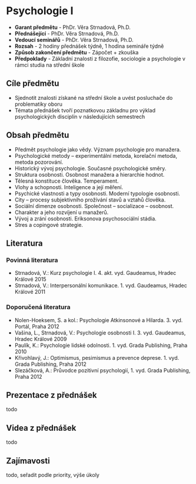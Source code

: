 # Psychologie I

- **Garant předmětu** - PhDr. Věra Strnadová, Ph.D.
- **Přednášející** - PhDr. Věra Strnadová, Ph.D.
- **Vedoucí seminářů** - PhDr. Věra Strnadová, Ph.D.
- **Rozsah** - 2 hodiny přednášek týdně, 1 hodina semináře týdně
- **Způsob zakončení předmětu** - Zápočet + zkouška
- **Předpoklady** - Základní znalosti z filozofie, sociologie a psychologie v rámci studia na střední škole

## Cíle předmětu

- Sjednotit znalosti získané na střední škole a uvést posluchače do problematiky oboru
- Témata přednášek tvoří poznatkovou základnu pro výklad psychologických disciplín v následujících semestrech

## Obsah předmětu

- Předmět psychologie jako vědy. Význam psychologie pro manažera.
- Psychologické metody – experimentální metoda, korelační metoda, metoda pozorování.
- Historický vývoj psychologie. Současné psychologické směry.
- Struktura osobnosti. Osobnost manažera a hierarchie hodnot.
- Tělesná konstituce člověka. Temperament.
- Vlohy a schopnosti. Inteligence a její měření.
- Psychické vlastnosti a typy osobnosti. Moderní typologie osobnosti.
- City – procesy subjektivního prožívání stavů a vztahů člověka.
- Sociální dimenze osobnosti. Společnost – socializace – osobnost.
- Charakter a jeho rozvíjení u manažerů.
- Vývoj a zrání osobnosti. Eriksonova psychosociální stádia.
- Stres a copingové strategie.

## Literatura

### Povinná literatura

- Strnadová, V.: Kurz psychologie I. 4. akt. vyd. Gaudeamus, Hradec Králové 2015
- Strnadová, V.: Interpersonální komunikace. 1. vyd. Gaudeamus, Hradec Králové 2011

### Doporučená literatura

- Nolen-Hoeksem, S. a kol.: Psychologie Atkinsonové a Hilarda. 3. vyd. Portál, Praha 2012
- Vašina, L., Strnadová, V.: Psychologie osobnosti I. 3. vyd. Gaudeamus, Hradec Králové 2009
- Paulík, K.: Psychologie lidské odolnosti. 1. vyd. Grada Publishing, Praha 2010
- Křivohlavý, J.: Optimismus, pesimismus a prevence deprese. 1. vyd. Grada Publishing, Praha 2012
- Slezáčková, A.: Průvodce pozitivní psychologií, 1. vyd. Grada Publishing, Praha 2012

## Prezentace z přednášek

todo

## Videa z přednášek

todo

## Zajímavosti

todo, seřadit podle priority, výše úkoly
